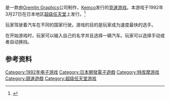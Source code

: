 {{NoteTA
| G1=Games
}}

{{vgname|超越巅峰|ja=トップレーサー|en=Top Gear}}是一款由[[Gremlin_Graphics|Gremlin Graphics]]公司制作，[[Kemco|Kemco]]发行的[[竞速游戏|竞速游戏]]。本游戏于1992年3月27日在日本地区[[超级任天堂|超级任天堂]]上发行。<ref name="gamefaqs">{{cite web| url = http://www.gamefaqs.com/snes/588802-top-gear/data| title = Release information| publisher = [[GameFAQs|GameFAQs]]| date = | accessdate = 2015-10-18| archive-date = 2016-03-04| archive-url = https://web.archive.org/web/20160304195653/http://www.gamefaqs.com/snes/588802-top-gear/data| dead-url = no}}</ref>

玩家驾驶着汽车在不同的国家行驶。游戏的目的是玩家成为速度最快的选手。

在开始游戏时，玩家可以输入自己的名字并且选择一辆汽车。玩家可以选择手动或者自动换挡。

== 参考资料 ==
{{Reflist}}

{{DEFAULTSORT:Top Gear}}
[[Category:1992年电子游戏|Category:1992年电子游戏]]
[[Category:日本開發電子遊戲|Category:日本開發電子遊戲]]
[[Category:特库摩游戏|Category:特库摩游戏]]
[[Category:競速遊戲|Category:競速遊戲]]
[[Category:超级任天堂游戏|Category:超级任天堂游戏]]

{{Racing-videogame-stub}}